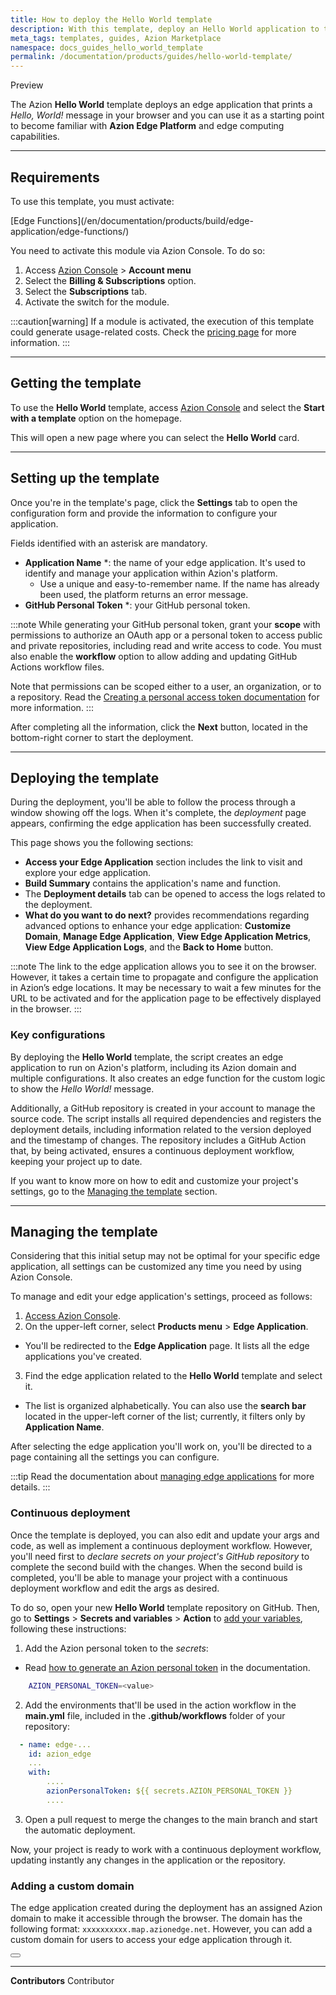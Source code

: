 ```yaml
---
title: How to deploy the Hello World template
description: With this template, deploy an Hello World application to test edge computing capabilities.
meta_tags: templates, guides, Azion Marketplace
namespace: docs_guides_hello_world_template
permalink: /documentation/products/guides/hello-world-template/
---
```



<Badge variant="accent">
Preview
</Badge>

The Azion **Hello World** template deploys an edge application that prints a *Hello, World!* message in your browser and you can use it as a starting point to become familiar with **Azion Edge Platform** and edge computing capabilities.

---

## Requirements

To use this template, you must activate:

<Badge>
[Edge Functions](/en/documentation/products/build/edge-application/edge-functions/)
</Badge>

You need to activate this module via Azion Console. To do so:

1. Access [Azion Console](/en/documentation/products/guides/how-to-access-rtm/) > **Account menu**
2. Select the **Billing & Subscriptions** option.
3. Select the **Subscriptions** tab.
4. Activate the switch for the module.

:::caution[warning]
If a module is activated, the execution of this template could generate usage-related costs. Check the [pricing page](https://www.azion.com/en/pricing/) for more information.
:::

---

## Getting the template

To use the **Hello World** template, access [Azion Console](/en/documentation/products/guides/how-to-access-rtm/) and select the **Start with a template** option on the homepage.

This will open a new page where you can select the **Hello World** card.

---

## Setting up the template

Once you're in the template's page, click the **Settings** tab to open the configuration form and provide the information to configure your application. 

Fields identified with an asterisk are mandatory.

- **Application Name** *: the name of your edge application. It's used to identify and manage your application within Azion's platform.
  - Use a unique and easy-to-remember name. If the name has already been used, the platform returns an error message.
- **GitHub Personal Token** *: your GitHub personal token.

:::note
While generating your GitHub personal token, grant your **scope** with permissions to authorize an OAuth app or a personal token to access public and private repositories, including read and write access to code. You must also enable the **workflow** option to allow adding and updating GitHub Actions workflow files. 

Note that permissions can be scoped either to a user, an organization, or to a repository. Read the [Creating a personal access token documentation](https://docs.github.com/en/authentication/keeping-your-account-and-data-secure/managing-your-personal-access-tokens#creating-a-personal-access-token-classic) for more information.
:::

After completing all the information, click the **Next** button, located in the bottom-right corner to start the deployment.

---

## Deploying the template

During the deployment, you'll be able to follow the process through a window showing off the logs. When it's complete, the *deployment* page appears, confirming the edge application has been successfully created.

This page shows you the following sections:

   - **Access your Edge Application** section includes the link to visit and explore your edge application.
   - **Build Summary** contains the application's name and function.
   - The **Deployment details** tab can be opened to access the logs related to the deployment.
   - **What do you want to do next?** provides recommendations regarding advanced options to enhance your edge application: **Customize Domain**, **Manage Edge Application**, **View Edge Application Metrics**, **View Edge Application Logs**, and the **Back to Home** button.

:::note
The link to the edge application allows you to see it on the browser. However, ​​it takes a certain time to propagate and configure the application in Azion’s edge locations. It may be necessary to wait a few minutes for the URL to be activated and for the application page to be effectively displayed in the browser.
:::

### Key configurations

By deploying the **Hello World** template, the script creates an edge application to run on Azion's platform, including its Azion domain and multiple configurations. It also creates an edge function for the custom logic to show the *Hello World!* message.

Additionally, a GitHub repository is created in your account to manage the source code. The script installs all required dependencies and registers the deployment details, including information related to the version deployed and the timestamp of changes. The repository includes a GitHub Action that, by being activated, ensures a continuous deployment workflow, keeping your project up to date. 

If you want to know more on how to edit and customize your project's settings, go to the [Managing the template](#managing-the-template) section.

---

## Managing the template

Considering that this initial setup may not be optimal for your specific edge application, all settings can be customized any time you need by using Azion Console.

To manage and edit your edge application's settings, proceed as follows:

1. [Access Azion Console](https://console.azion.com/).
2. On the upper-left corner, select **Products menu** > **Edge Application**.
- You'll be redirected to the **Edge Application** page. It lists all the edge applications you've created.
3. Find the edge application related to the **Hello World** template and select it. 
- The list is organized alphabetically. You can also use the **search bar** located in the upper-left corner of the list; currently, it filters only by **Application Name**.

After selecting the edge application you'll work on, you'll be directed to a page containing all the settings you can configure.

:::tip
Read the documentation about [managing edge applications](/en/documentation/products/edge-application/first-steps/) for more details.
:::

### Continuous deployment

Once the template is deployed, you can also edit and update your args and code, as well as implement a continuous deployment workflow. However, you'll need first to *declare secrets on your project's GitHub repository* to complete the second build with the changes. When the second build is completed, you'll be able to manage your project with a continuous deployment workflow and edit the args as desired.

To do so, open your new **Hello World** template repository on GitHub. Then, go to **Settings** > **Secrets and variables** > **Action** to [add your variables](https://docs.github.com/en/actions/security-guides/encrypted-secrets), following these instructions:

1. Add the Azion personal token to the *secrets*:
- Read [how to generate an Azion personal token](/en/documentation/products/guides/personal-tokens/) in the documentation.

```bash
    AZION_PERSONAL_TOKEN=<value>
```

2. Add the environments that'll be used in the action workflow in the **main.yml** file, included in the **.github/workflows** folder of your repository:

```yml title=".github/workflows/main.yml"
  - name: edge-...
    id: azion_edge
    ...
    with:
        ....
        azionPersonalToken: ${{ secrets.AZION_PERSONAL_TOKEN }}
        ....

```

3. Open a pull request to merge the changes to the main branch and start the automatic deployment.

Now, your project is ready to work with a continuous deployment workflow, updating instantly any changes in the application or the repository. 

### Adding a custom domain

The edge application created during the deployment has an assigned Azion domain to make it accessible through the browser. The domain has the following format: `xxxxxxxxxx.map.azionedge.net`. However, you can add a custom domain for users to access your edge application through it.


<Button href="/en/documentation/products/build/edge-application/domains/" text="go to Domains reference" variant="secondary"> 
</Button>


---


**Contributors** <ContributorList>Contributor</ContributorList>
